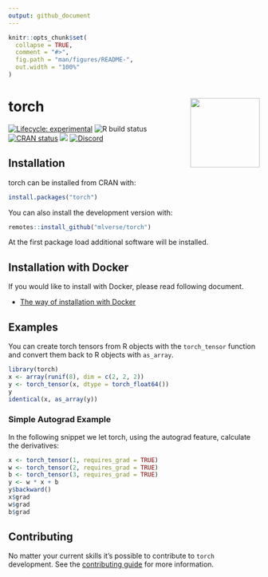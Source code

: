 ```yaml
---
output: github_document
---
```

 
<!-- README.md is generated from README.Rmd. Please edit that file -->

```r
knitr::opts_chunk$set(
  collapse = TRUE,
  comment = "#>",
  fig.path = "man/figures/README-",
  out.width = "100%"
)
```

# torch <a href='https://torch.mlverse.org'><img src='man/figures/torch.png' align="right" height="139" /></a>

[![Lifecycle: experimental](https://img.shields.io/badge/lifecycle-experimental-orange.svg)](https://lifecycle.r-lib.org/articles/stages.html)
![R build status](https://github.com/mlverse/torch/workflows/Test/badge.svg)
[![CRAN status](https://www.r-pkg.org/badges/version/torch)](https://CRAN.R-project.org/package=torch)
[![](https://cranlogs.r-pkg.org/badges/torch)](https://cran.r-project.org/package=torch)
[![Discord](https://img.shields.io/discord/837019024499277855?logo=discord)](https://discord.gg/s3D5cKhBkx)


## Installation

torch can be installed from CRAN with:

```r
install.packages("torch")
```

You can also install the development version with:

```r
remotes::install_github("mlverse/torch")
```

At the first package load additional software will be 
installed.

## Installation with Docker
If you would like to install with Docker, please read following document.

* [The way of installation with Docker](https://github.com/mlverse/torch/blob/master/docker/build_env_guide.md)

## Examples

You can create torch tensors from R objects with the `torch_tensor` function and convert them back to R objects with `as_array`.

```r
library(torch)
x <- array(runif(8), dim = c(2, 2, 2))
y <- torch_tensor(x, dtype = torch_float64())
y
identical(x, as_array(y))
```

### Simple Autograd Example

In the following snippet we let torch, using the autograd feature, calculate the derivatives:

```r
x <- torch_tensor(1, requires_grad = TRUE)
w <- torch_tensor(2, requires_grad = TRUE)
b <- torch_tensor(3, requires_grad = TRUE)
y <- w * x + b
y$backward()
x$grad
w$grad
b$grad
```

## Contributing

No matter your current skills it's possible to contribute to `torch` development.
See the [contributing guide](https://torch.mlverse.org/docs/contributing) for more information.